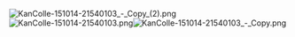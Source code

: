 [[File:KanColle-151014-21540103_-_Copy_(2).png|left]][[File:KanColle-151014-21540103.png|left]][[File:KanColle-151014-21540103_-_Copy.png|left]]<ac_metadata title="Can i go to EVENT Winter 2015 *easy* ? - I think i need more CAV  and DD KAI2"> </ac_metadata>